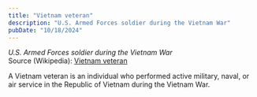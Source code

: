 ```yaml
---
title: "Vietnam veteran"
description: "U.S. Armed Forces soldier during the Vietnam War"
pubDate: "10/18/2024"
---
```


*U.S. Armed Forces soldier during the Vietnam War*  
Source (Wikipedia): [Vietnam veteran][1]

A Vietnam veteran is an individual who performed active military, naval, or air service in the Republic of Vietnam during the Vietnam War.

[1]: https://en.wikipedia.org/wiki/Vietnam_veteran
